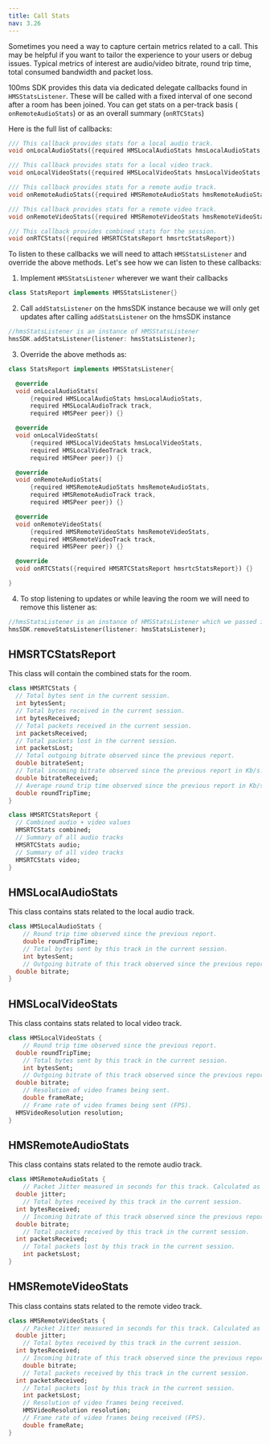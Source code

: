 ---
title: Call Stats
nav: 3.26
---

Sometimes you need a way to capture certain metrics related to a call. This may be helpful if you want to tailor the experience to your users or debug issues. Typical metrics of interest are audio/video bitrate, round trip time, total consumed bandwidth and packet loss.

100ms SDK provides this data via dedicated delegate callbacks found in `HMSStatsListener`. These will be called with a fixed interval of one second after a room has been joined. You can get stats on a per-track basis ( `onRemoteAudioStats`) or as an overall summary (`onRTCStats`) 

Here is the full list of callbacks:

```dart
/// This callback provides stats for a local audio track.
void onLocalAudioStats({required HMSLocalAudioStats hmsLocalAudioStats, required HMSLocalAudioTrack track, required HMSPeer peer})

/// This callback provides stats for a local video track.
void onLocalVideoStats({required HMSLocalVideoStats hmsLocalVideoStats, required HMSLocalVideoTrack track, required HMSPeer peer})

/// This callback provides stats for a remote audio track.
void onRemoteAudioStats({required HMSRemoteAudioStats hmsRemoteAudioStats, required HMSRemoteAudioTrack track, required HMSPeer peer})

/// This callback provides stats for a remote video track.
void onRemoteVideoStats({required HMSRemoteVideoStats hmsRemoteVideoStats, required HMSRemoteVideoTrack track, required HMSPeer peer})

/// This callback provides combined stats for the session.
void onRTCStats({required HMSRTCStatsReport hmsrtcStatsReport})
```

To listen to these callbacks we will need to attach `HMSStatsListener` and override the above methods.
Let's see how we can listen to these callbacks: 

1. Implement `HMSStatsListener` wherever we want their callbacks

```dart 
class StatsReport implements HMSStatsListener{}
```

2. Call `addStatsListener` on the hmsSDK instance because we will only get updates after calling `addStatsListener` on the hmsSDK instance

```dart 
//hmsStatsListener is an instance of HMSStatsListener
hmsSDK.addStatsListener(listener: hmsStatsListener);
```

3. Override the above methods as:

```dart
class StatsReport implements HMSStatsListener{

  @override
  void onLocalAudioStats(
      {required HMSLocalAudioStats hmsLocalAudioStats,
      required HMSLocalAudioTrack track,
      required HMSPeer peer}) {}

  @override
  void onLocalVideoStats(
      {required HMSLocalVideoStats hmsLocalVideoStats,
      required HMSLocalVideoTrack track,
      required HMSPeer peer}) {}

  @override
  void onRemoteAudioStats(
      {required HMSRemoteAudioStats hmsRemoteAudioStats,
      required HMSRemoteAudioTrack track,
      required HMSPeer peer}) {}

  @override
  void onRemoteVideoStats(
      {required HMSRemoteVideoStats hmsRemoteVideoStats,
      required HMSRemoteVideoTrack track,
      required HMSPeer peer}) {}

  @override
  void onRTCStats({required HMSRTCStatsReport hmsrtcStatsReport}) {}

}
```

4. To stop listening to updates or while leaving the room we will need to remove this listener as:

```dart 
//hmsStatsListener is an instance of HMSStatsListener which we passed in addStatsListener
hmsSDK.removeStatsListener(listener: hmsStatsListener);
```

## HMSRTCStatsReport

This class will contain the combined stats for the room.

```dart
class HMSRTCStats {
  // Total bytes sent in the current session.
  int bytesSent;
  // Total bytes received in the current session.
  int bytesReceived;
  // Total packets received in the current session.
  int packetsReceived;
  // Total packets lost in the current session.
  int packetsLost;
  // Total outgoing bitrate observed since the previous report.
  double bitrateSent;
  // Total incoming bitrate observed since the previous report in Kb/s.
  double bitrateReceived;
  // Average round trip time observed since the previous report in Kb/s.
  double roundTripTime;
}

class HMSRTCStatsReport {
  // Combined audio + video values
  HMSRTCStats combined;
  // Summary of all audio tracks
  HMSRTCStats audio;
  // Summary of all video tracks
  HMSRTCStats video;
}
```

## HMSLocalAudioStats

This class contains stats related to the local audio track.

```dart
class HMSLocalAudioStats {
	// Round trip time observed since the previous report.
	double roundTripTime;
	// Total bytes sent by this track in the current session.
	int bytesSent;
	// Outgoing bitrate of this track observed since the previous report in Kb/s.
  double bitrate;
}
```

## HMSLocalVideoStats

This class contains stats related to local video track.

```dart
class HMSLocalVideoStats {
	// Round trip time observed since the previous report.
  double roundTripTime;
	// Total bytes sent by this track in the current session.
	int bytesSent;
	// Outgoing bitrate of this track observed since the previous report in Kb/s.
  double bitrate;
	// Resolution of video frames being sent.
	double frameRate;
	// Frame rate of video frames being sent (FPS).
  HMSVideoResolution resolution;
}
```

## HMSRemoteAudioStats

This class contains stats related to the remote audio track.

```dart
class HMSRemoteAudioStats {
	// Packet Jitter measured in seconds for this track. Calculated as defined in section 6.4.1. of RFC3550.
  double jitter;
	// Total bytes received by this track in the current session.
  int bytesReceived;
	// Incoming bitrate of this track observed since the previous report in Kb/s.
  double bitrate;
	// Total packets received by this track in the current session.
  int packetsReceived;
	// Total packets lost by this track in the current session.
	int packetsLost;
}
```

## HMSRemoteVideoStats

This class contains stats related to the remote video track.

```dart
class HMSRemoteVideoStats {
	// Packet Jitter measured in seconds for this track. Calculated as defined in section 6.4.1. of RFC3550.
  double jitter;
	// Total bytes received by this track in the current session.
  int bytesReceived;
	// Incoming bitrate of this track observed since the previous report in Kb/s.
	double bitrate;
	// Total packets received by this track in the current session.
  int packetsReceived;
	// Total packets lost by this track in the current session.
	int packetsLost;
	// Resolution of video frames being received.
	HMSVideoResolution resolution;
	// Frame rate of video frames being received (FPS).
	double frameRate;
}
```
